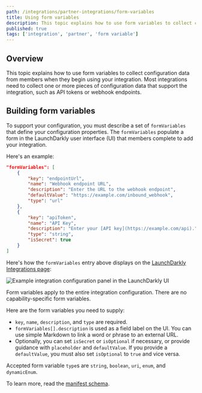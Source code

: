 ```yaml
---
path: /integrations/partner-integrations/form-variables
title: Using form variables
description: This topic explains how to use form variables to collect configuration data from members when they begin using your integration.
published: true
tags: ['integration', 'partner', 'form variable']
---
```


## Overview

This topic explains how to use form variables to collect configuration data from members when they begin using your integration. Most integrations need to collect one or more pieces of configuration data that support the integration, such as API tokens or webhook endpoints.

## Building form variables

To support your configuration, you must describe a set of `formVariables` that define your configuration properties. The `formVariables` populate a form in the LaunchDarkly user interface (UI) that members complete to add your integration.

Here's an example:

<CodeSample>
<CSTab label="Example manifest">

```json
"formVariables": [
    {
        "key": "endpointUrl",
        "name": "Webhook endpoint URL",
        "description": "Enter the URL to the webhook endpoint",
        "defaultValue": "https://example.com/inbound_webhook",
        "type": "url"
    },
    {
        "key": "apiToken",
        "name": "API Key",
        "description": "Enter your [API key](https://example.com/api).",
        "type": "string",
        "isSecret": true
    }
]
```

</CSTab>
</CodeSample>

Here's how the `formVariables` entry above displays on the [LaunchDarkly Integrations page](https://app.launchdarkly.com/default/integrations):

![Example integration configuration panel in the LaunchDarkly UI](integrations-form-variable.png)

Form variables apply to the entire integration configuration. There are no capability-specific form variables.

Here are the form variables you need to supply:

- `key`, `name`, `description`, and `type` are required.
- `formVariables[].description` is used as a field label on the UI. You can use simple Markdown to link a word or phrase to an external URL.
- Optionally, you can set `isSecret` or `isOptional` if necessary, or provide guidance with `placeholder` and `defaultValue`. If you provide a `defaultValue`, you must also set `isOptional` to `true` and vice versa.

Accepted form variable `type`s are `string`, `boolean`, `uri`, `enum`, and `dynamicEnum`.

To learn more, read the [manifest schema](https://github.com/launchdarkly/integration-framework/blob/main/manifest.schema.json).
